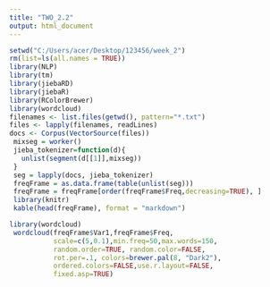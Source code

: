 ```yaml
---
title: "TWO_2.2"
output: html_document
---
```


```r
setwd("C:/Users/acer/Desktop/123456/week_2")
rm(list=ls(all.names = TRUE))
library(NLP)
library(tm)
library(jiebaRD)
library(jiebaR)
library(RColorBrewer)
library(wordcloud)
filenames <- list.files(getwd(), pattern="*.txt")
files <- lapply(filenames, readLines)
docs <- Corpus(VectorSource(files))
 mixseg = worker()
 jieba_tokenizer=function(d){
   unlist(segment(d[[1]],mixseg))
 }
 seg = lapply(docs, jieba_tokenizer)
 freqFrame = as.data.frame(table(unlist(seg)))
 freqFrame = freqFrame[order(freqFrame$Freq,decreasing=TRUE), ]
 library(knitr)
 kable(head(freqFrame), format = "markdown")

library(wordcloud)
 wordcloud(freqFrame$Var1,freqFrame$Freq,
           scale=c(5,0.1),min.freq=50,max.words=150,
           random.order=TRUE, random.color=FALSE, 
           rot.per=.1, colors=brewer.pal(8, "Dark2"),
           ordered.colors=FALSE,use.r.layout=FALSE,
           fixed.asp=TRUE)

```
